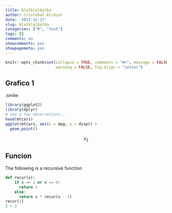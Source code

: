 ```yaml
---
title: blalblalbalba
author: Cristóbal Alcázar
date: '2017-12-17'
slug: blalblalbalba
categories: ["R", "test"]
tags: []
comments: no
showcomments: yes
showpagemeta: yes
---
```

```r
knitr::opts_chunk$set(collapse = TRUE, comments = "#>", message = FALSE,
                      warning = FALSE, fig.align = "center")
```

## Grafico 1

:smile:

```r
library(ggplot2)
library(dplyr)
# see a few observations...
head(mtcars)
ggplot(mtcars, aes(x = mpg, y = disp)) +
  geom_point()
```

$$x_2$$

## Funcion

The following is a recursive function
```python
def recur(x):
    if x == 1 or x == 0:
      return 1
    else:
      return x * recur(x - 1)
recur(2)    
2 + 2
```